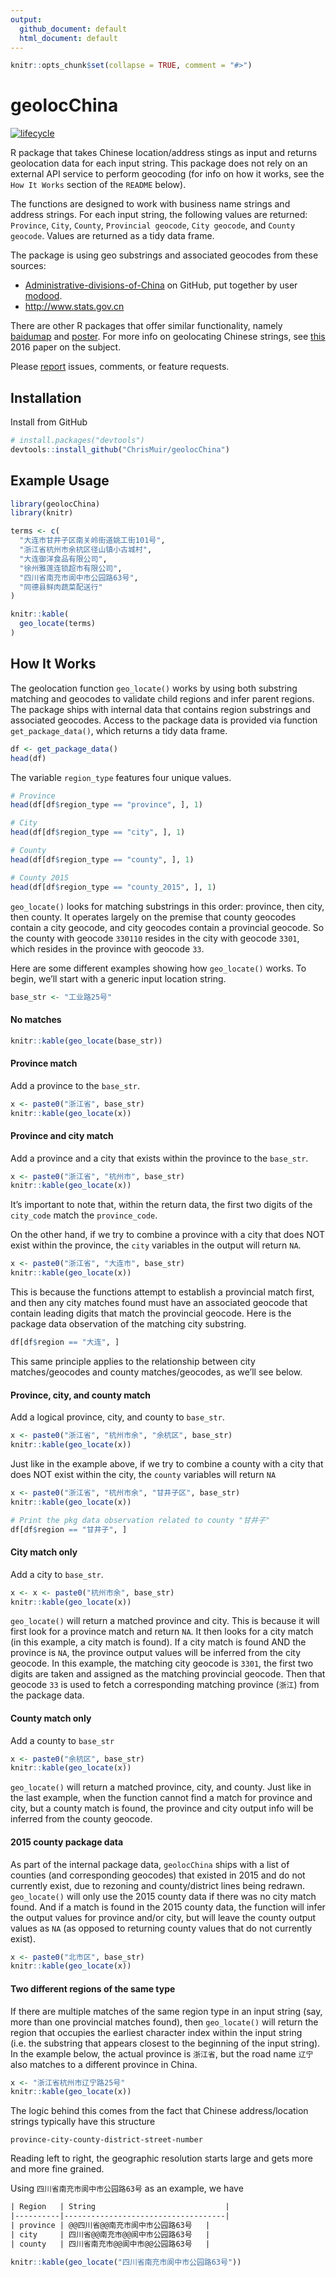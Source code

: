 ```yaml
---
output:
  github_document: default
  html_document: default
---
```


<!-- README.md is generated from README.Rmd. Please edit that file -->

```r
knitr::opts_chunk$set(collapse = TRUE, comment = "#>")
```

geolocChina
========

[![lifecycle](https://img.shields.io/badge/lifecycle-experimental-orange.svg)](https://www.tidyverse.org/lifecycle/#experimental)

R package that takes Chinese location/address stings as input and returns geolocation data for each input string. This package does not rely on an external API service to perform geocoding (for info on how it works, see the `How It Works` section of the `README` below).

The functions are designed to work with business name strings and address strings. For each input string, the following values are returned: `Province`, `City`, `County`, `Provincial geocode`, `City geocode`, and `County geocode`. Values are returned as a tidy data frame.

The package is using geo substrings and associated geocodes from these sources:

* [Administrative-divisions-of-China](https://github.com/modood/Administrative-divisions-of-China) on GitHub, put together by user [modood](https://github.com/modood).
* [http://www.stats.gov.cn](http://www.stats.gov.cn)

There are other R packages that offer similar functionality, namely [baidumap](https://github.com/badbye/baidumap) and [poster](https://github.com/Ironholds/poster). For more info on geolocating Chinese strings, see [this](https://pdfs.semanticscholar.org/ca9d/2d09d0a2420a7ce398e14ed43f8cd7464705.pdf) 2016 paper on the subject.

Please [report](https://github.com/ChrisMuir/geolocChina/issues) issues, comments, or feature requests.

Installation
------------

Install from GitHub

```r
# install.packages("devtools")
devtools::install_github("ChrisMuir/geolocChina")
```

Example Usage
-------------

```r
library(geolocChina)
library(knitr)

terms <- c(
  "大连市甘井子区南关岭街道姚工街101号",
  "浙江省杭州市余杭区径山镇小古城村",
  "大连御洋食品有限公司",
  "徐州雅莲连锁超市有限公司", 
  "四川省南充市阆中市公园路63号", 
  "同德县鲜肉蔬菜配送行"
)

knitr::kable(
  geo_locate(terms)
)
```

How It Works
------------

The geolocation function `geo_locate()` works by using both substring matching and geocodes to validate child regions and infer parent regions. The package ships with internal data that contains region substrings and associated geocodes. Access to the package data is provided via function `get_package_data()`, which returns a tidy data frame.
```r
df <- get_package_data()
head(df)
```
The variable `region_type` features four unique values.
```r
# Province
head(df[df$region_type == "province", ], 1)

# City
head(df[df$region_type == "city", ], 1)

# County
head(df[df$region_type == "county", ], 1)

# County 2015
head(df[df$region_type == "county_2015", ], 1)
```

`geo_locate()` looks for matching substrings in this order: province, then city, then county. It operates largely on the premise that county geocodes contain a city geocode, and city geocodes contain a provincial geocode. So the county with geocode `330110` resides in the city with geocode `3301`, which resides in the province with geocode `33`.

Here are some different examples showing how `geo_locate()` works. To begin, we'll start with a generic input location string.
```r
base_str <- "工业路25号"
```


#### No matches
```r
knitr::kable(geo_locate(base_str))
```


#### Province match
Add a province to the `base_str`.
```r
x <- paste0("浙江省", base_str)
knitr::kable(geo_locate(x))
```


#### Province and city match
Add a province and a city that exists within the province to the `base_str`.
```r
x <- paste0("浙江省", "杭州市", base_str)
knitr::kable(geo_locate(x))
```

It's important to note that, within the return data, the first two digits of the `city_code` match the `province_code`.

On the other hand, if we try to combine a province with a city that does NOT exist within the province, the `city` variables in the output will return `NA`.
```r
x <- paste0("浙江省", "大连市", base_str)
knitr::kable(geo_locate(x))
```

This is because the functions attempt to establish a provincial match first, and then any city matches found must have an associated geocode that contain leading digits that match the provincial geocode. Here is the package data observation of the matching city substring.
```r
df[df$region == "大连", ]
```
This same principle applies to the relationship between city matches/geocodes and county matches/geocodes, as we'll see below.


#### Province, city, and county match
Add a logical province, city, and county to `base_str`.
```r
x <- paste0("浙江省", "杭州市余", "余杭区", base_str)
knitr::kable(geo_locate(x))
```

Just like in the example above, if we try to combine a county with a city that does NOT exist within the city, the `county` variables will return `NA`
```r
x <- paste0("浙江省", "杭州市余", "甘井子区", base_str)
knitr::kable(geo_locate(x))
```

```r
# Print the pkg data observation related to county "甘井子"
df[df$region == "甘井子", ]
```


#### City match only
Add a city to `base_str`.
```r
x <- x <- paste0("杭州市余", base_str)
knitr::kable(geo_locate(x))
```

`geo_locate()` will return a matched province and city. This is because it will first look for a province match and return `NA`. It then looks for a city match (in this example, a city match is found). If a city match is found AND the province is `NA`, the province output values will be inferred from the city geocode. In this example, the matching city geocode is `3301`, the first two digits are taken and assigned as the matching provincial geocode. Then that geocode `33` is used to fetch a corresponding matching province (`浙江`) from the package data.


#### County match only
Add a county to `base_str`
```r
x <- paste0("余杭区", base_str)
knitr::kable(geo_locate(x))
```

`geo_locate()` will return a matched province, city, and county. Just like in the last example, when the function cannot find a match for province and city, but a county match is found, the province and city output info will be inferred from the county geocode.


#### 2015 county package data
As part of the internal package data, `geolocChina` ships with a list of counties (and corresponding geocodes) that existed in 2015 and do not currently exist, due to rezoning and county/district lines being redrawn. `geo_locate()` will only use the 2015 county data if there was no city match found. And if a match is found in the 2015 county data, the function will infer the output values for province and/or city, but will leave the county output values as `NA` (as opposed to returning county values that do not currently exist).
```r
x <- paste0("北市区", base_str)
knitr::kable(geo_locate(x))
```


#### Two different regions of the same type
If there are multiple matches of the same region type in an input string (say, more than one provincial matches found), then `geo_locate()` will return the region that occupies the earliest character index within the input string (i.e. the substring that appears closest to the beginning of the input string). In the example below, the actual province is `浙江省`, but the road name `辽宁` also matches to a different province in China.
```r
x <- "浙江省杭州市辽宁路25号"
knitr::kable(geo_locate(x))
```

The logic behind this comes from the fact that Chinese address/location strings typically have this structure
```
province-city-county-district-street-number
```
Reading left to right, the geographic resolution starts large and gets more and more fine grained.

Using `四川省南充市阆中市公园路63号` as an example, we have

```diff
| Region   | String                             |
|----------|------------------------------------|
| province | @@四川省@@南充市阆中市公园路63号   |
| city     | 四川省@@南充市@@阆中市公园路63号   |
| county   | 四川省南充市@@阆中市@@公园路63号   |
```

```r
knitr::kable(geo_locate("四川省南充市阆中市公园路63号"))
```


